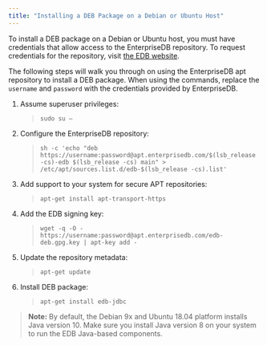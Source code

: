 ```yaml
---
title: "Installing a DEB Package on a Debian or Ubuntu Host"
---
```


<div id="installing_a_deb_package_on_a_debian_or_ubuntu_host" class="registered_link"></div>


To install a DEB package on a Debian or Ubuntu host, you must have credentials that allow access to the EnterpriseDB repository. To request credentials for the repository, visit [the EDB website](https://www.enterprisedb.com/repository-access-request).

The following steps will walk you through on using the EnterpriseDB apt repository to install a DEB package. When using the commands, replace the `username` and `password` with the credentials provided by EnterpriseDB.

1.  Assume superuser privileges:
    
    > `sudo su –`

2.  Configure the EnterpriseDB repository:
    
    > `sh -c 'echo "deb https://username:password@apt.enterprisedb.com/$(lsb_release -cs)-edb $(lsb_release -cs) main" > /etc/apt/sources.list.d/edb-$(lsb_release -cs).list'`

3.  Add support to your system for secure APT repositories:
    
    > `apt-get install apt-transport-https`

4.  Add the EDB signing key:
    
    > `wget -q -O - https://username:password@apt.enterprisedb.com/edb-deb.gpg.key | apt-key add -`

5.  Update the repository metadata:
    
    > `apt-get update`

6.  Install DEB package:
    
    > `apt-get install edb-jdbc`

> **Note:** By default, the Debian 9x and Ubuntu 18.04 platform installs Java version 10. Make sure you install Java version 8 on your system to run the EDB Java-based components.

